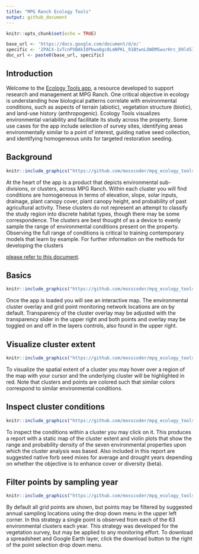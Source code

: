 ```yaml
---
title: "MPG Ranch Ecology Tools"
output: github_document
---
```


```r
knitr::opts_chunk$set(echo = TRUE)
```

```r
base_url <- 'https://docs.google.com/document/d/e/'
specific <- '2PACX-1vTcnPVBAkI0Pbwa0gc0LmNPKL_91BtwnLOWDMSwurHrc_D9l45IKcbwOtw3Uhu_iA4zTXU6F5Xs1Zph/pub'
doc_url <- paste0(base_url, specific)
```

## Introduction

Welcome to the [Ecology Tools app](mpgranch.shinyapps.io/ecology_tools), a resource developed to support research and management at MPG Ranch. One critical objective in ecology is understanding how biological patterns correlate with environmental conditions, such as aspects of terrain (abiotic), vegetation structure (biotic), and land-use history (anthropogenic). Ecology Tools visualizes environmental variability and facilitate its study across the property. Some use cases for the app include selection of survey sites, identifying areas environmentally similar to a point of interest, guiding native seed collection, and identifying homogeneous units for targeted restoration seeding. 

## Background

```r
knitr::include_graphics("https://github.com/mosscoder/mpg_ecology_tools/blob/dev/images/overview.png?raw=true")
```
At the heart of the app is a product that depicts environmental sub-divisions, or clusters, across MPG Ranch. Within each cluster you will find conditions are homogeneous in terms of elevation, slope, solar inputs, drainage, plant canopy cover, plant canopy height, and probability of past agricultural activity. These clusters do not represent an attempt to classify the study region into discrete habitat types, though there may be some correspondence. The clusters are best thought of as a device to evenly sample the range of environmental conditions present on the property. Observing the full range of conditions is critical to training contemporary models that learn by example. For further information on the methods for developing the clusters 

[please refer to this document](doc_url).  

## Basics
```r
knitr::include_graphics("https://github.com/mosscoder/mpg_ecology_tools/blob/dev/images/transparency.png?raw=true")
```

Once the app is loaded you will see an interactive map. The environmental cluster overlay and grid point monitoring network locations are on by default. Transparency of the cluster overlay may be adjusted with the transparency slider in the upper right and both points and overlay may be toggled on and off in the layers controls, also found in the upper right.

## Visualize cluster extent
```r
knitr::include_graphics("https://github.com/mosscoder/mpg_ecology_tools/blob/dev/images/highlights.png?raw=true")
```

To visualize the spatial extent of a cluster you may hover over a region of the map with your cursor and the underlying cluster will be highlighted in red. Note that clusters and points are colored such that similar colors correspond to similar environmental conditions. 

## Inspect cluster conditions
```r
knitr::include_graphics("https://github.com/mosscoder/mpg_ecology_tools/blob/dev/images/clust_report.png?raw=true")
```

To inspect the conditions within a cluster you may click on it. This produces a report with a static map of the cluster extent and violin plots that show the range and probability density of the seven environmental properties upon which the cluster analysis was based. Also included in this report are suggested native forb seed mixes for average and drought years depending on whether the objective is to enhance cover or diversity (beta).

## Filter points by sampling year
```r
knitr::include_graphics("https://github.com/mosscoder/mpg_ecology_tools/blob/dev/images/survey_years.png?raw=true")
```

By default all grid points are shown, but points may be filtered by suggested annual sampling locations using the drop down menu in the upper left corner. In this strategy a single point is observed from each of the 63 environmental clusters each year. This strategy was developed for the vegetation survey, but may be applied to any monitoring effort. To download a spreadsheet and Google Earth layer, click the download button to the right of the point selection drop down menu. 

